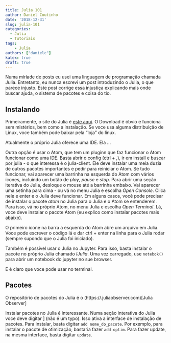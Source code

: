 ```yaml
---
title: Julia 101
author: Daniel Coutinho
date: '2018-12-31'
slug: julia-101
categories:
  - Julia
  - Tutoriais
tags:
    - Julia
authors: ["danielc"]
katex: true
draft: true
---
```


Numa miríade de posts eu usei uma linguagem de programação chamada Julia. Entretanto, eu nunca escrevi um post introduzindo o Julia, o que parece injusto. Este post corrige essa injustiça explicando mais onde buscar ajuda, o sistema de pacotes e coisa do tio.

## Instalando

Primeiramente, o site do Julia é [este aqui](https://julialang.org/). O Download é óbvio e funciona sem mistérios, bem como a instalação. Se voce usa alguma distribuição de Linux, voce também pode baixar pela "loja" do linux.

Atualmente o próprio Julia oferece uma IDE. Ela ...

Outra opção é usar o Atom, que tem um pluginn que faz funcionar o Atom funcionar como uma IDE. Basta abrir o config (ctrl + ,), ir em install e buscar por julia - o que interessa é o julia-client. Ele deve instalar uma meia duzia de outros pacotes importantes e pedir para reiniciar o Atom. Se tudo funcionar, vai aparecer uma barrinha na esquerda do Atom com vários ícones, incluindo um botão de _play_, _pause_ e _stop_. Para abrir uma seção iterativa do Julia, desloque o mouse até a barrinha embaixo. Vai aparecer uma setinha para cima - ou vá no menu Julia e escolha _Open Console_. Clica nele e enter e o Julia deve funcionar. Em alguns casos, você pode precisar de instalar o pacote _atom_ no Julia para o Julia e o Atom se entenderem. Para isso, vá no próprio Atom, no menu Julia e escolha _Open Terminal_. Lá, voce deve instalar o pacote Atom (eu explico como instalar pacotes mais abaixo).

O primeiro ícone na barra a esquerda do Atom abre um arquivo em Julia. Voce pode escrever o código lá e dar ctrl + enter na linha para o Julia rodar (sempre supondo que o Julia foi iniciado).

Também é possível usar o Julia no Jupyter. Para isso, basta instalar o pacote no próprio Julia chamado *IJulia*. Uma vez carregado, use `notebok()` para abrir um notebook do jupyter no sue browser.

E é claro que voce pode usar no terminal.

## Pacotes

O repositório de pacotes do Julia é o (https://.juliaobserver.com)[Julia Observer]

Instalar pacotes no Julia é interessante. Numa seção interativa do Julia voce deve digitar ] (não é um typo). Isso ativa a interface de instalação de pacotes. Para instalar, basta digitar `add nome_do_pacote`. Por exemplo, para instalar o pacote de otimização, bastaria fazer `add optim`. Para fazer update, na mesma interface, basta digitar `update`.
